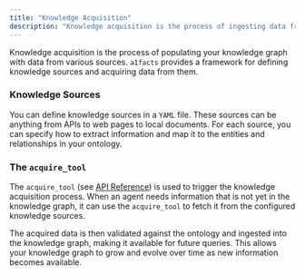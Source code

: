 ```yaml
---
title: "Knowledge Acquisition"
description: "Knowledge acquisition is the process of ingesting data from external sources and structuring it according to your ontology."
---
```


Knowledge acquisition is the process of populating your knowledge graph with data from various sources. `a1facts` provides a framework for defining knowledge sources and acquiring data from them.

### Knowledge Sources

You can define knowledge sources in a `YAML` file. These sources can be anything from APIs to web pages to local documents. For each source, you can specify how to extract information and map it to the entities and relationships in your ontology.

### The `acquire_tool`

The `acquire_tool` (see [API Reference](/api-reference/knowledge-base)) is used to trigger the knowledge acquisition process. When an agent needs information that is not yet in the knowledge graph, it can use the `acquire_tool` to fetch it from the configured knowledge sources.

The acquired data is then validated against the ontology and ingested into the knowledge graph, making it available for future queries. This allows your knowledge graph to grow and evolve over time as new information becomes available.

